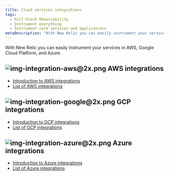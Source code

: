 ```yaml
---
title: Cloud services integrations
tags:
  - Full-Stack Observability
  - Instrument everything
  - Instrument core services and applications
metaDescription: "With New Relic you can easily instrument your services in AWS, Google Cloud Platform, and Azure."
---
```


With New Relic you can easily instrument your services in AWS, Google Cloud Platform, and Azure.

## <ImageSizing width="64px" height="64px" verticalAlign="middle">![img-integration-aws@2x.png](./images/img-integration-aws%402x.png "img-integration-aws@2x.png")</ImageSizing> AWS integrations

* [Introduction to AWS integrations](/docs/integrations/amazon-integrations/get-started/introduction-aws-integrations)
* [List of AWS integrations](/docs/integrations/amazon-integrations/aws-integrations-list)

## <ImageSizing width="64px" height="64px" verticalAlign="middle">![img-integration-google@2x.png](./images/img-integration-google%402x.png "img-integration-google@2x.png")</ImageSizing> GCP integrations

* [Introduction to GCP integrations](/docs/integrations/google-cloud-platform-integrations/getting-started/introduction-google-cloud-platform-integrations)
* [List of GCP integrations](/docs/integrations/google-cloud-platform-integrations/gcp-integrations-list)

## <ImageSizing width="64px" height="64px" verticalAlign="middle">![img-integration-azure@2x.png](./images/img-integration-azure%402x.png "img-integration-azure@2x.png")</ImageSizing> Azure integrations

* [Introduction to Azure integrations](/docs/integrations/microsoft-azure-integrations/getting-started/introduction-azure-monitoring-integrations)
* [List of Azure integrations](/docs/integrations/microsoft-azure-integrations/azure-integrations-list)
